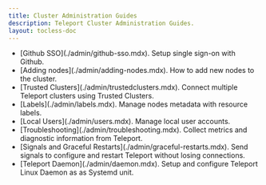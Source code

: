 ```yaml
---
title: Cluster Administration Guides
description: Teleport Cluster Administration Guides.
layout: tocless-doc
---
```


<ul>
  <li>
    [Github SSO](./admin/github-sso.mdx). Setup single sign-on with Github.
  </li>
  <li>
    [Adding nodes](./admin/adding-nodes.mdx). How to add new nodes to the cluster.
  </li>
  <li>
    [Trusted Clusters](./admin/trustedclusters.mdx). Connect multiple Teleport clusters using Trusted Clusters.
  </li>
  <li>
    [Labels](./admin/labels.mdx). Manage nodes metadata with resource labels.
  </li>
  <li>
    [Local Users](./admin/users.mdx). Manage local user accounts.
  </li>
  <li>
    [Troubleshooting](./admin/troubleshooting.mdx). Collect metrics and diagnostic information from Teleport.
  </li>
  <li>
    [Signals and Graceful Restarts](./admin/graceful-restarts.mdx). Send signals to configure and restart Teleport without losing connections.
  </li>
  <li>
    [Teleport Daemon](./admin/daemon.mdx). Setup and configure Teleport Linux Daemon as as Systemd unit.
  </li>
</ul>
